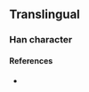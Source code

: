 {{character info/new}}
==Translingual==

===Han character===
{{Han char|rn=86|rad=火|as=15|sn=19|four=|canj=FJKF|ids=⿰火寮}}

====References====
* {{Han ref|kx=0686.271|hdz=32246.071|uh=720E|ud=29198}}
